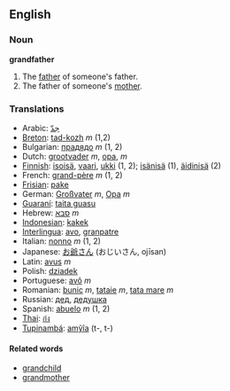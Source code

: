 ==English==
===Noun===
'''grandfather'''

#The [[father]] of someone's father.
#The father of someone's [[mother]].

===Translations===
*Arabic: [[جدّ]]
*[[Breton]]: [[tad-kozh]] ''m'' (1,2)
*Bulgarian: [[прадядо]] ''m'' (1, 2)
*Dutch: [[grootvader]] ''m'', [[opa]], ''m''
*[[Finnish]]: [[isoisä]], [[vaari]], [[ukki]] (1, 2); [[isänisä]] (1), [[äidinisä]] (2)
*French: [[grand-père]] ''m'' (1, 2)
*[[Frisian]]: [[pake]]
*German: [[Großvater]] ''m'', [[Opa]] ''m''
*[[Guaraní]]: [[taita guasu]]
*Hebrew: [[סבא]] ''m''
*[[Indonesian]]: [[kakek]]
*[[Interlingua]]: [[avo]], [[granpatre]]
*Italian: [[nonno]] ''m'' (1, 2)
*Japanese: [[お爺さん]] (おじいさん, ojīsan)
*Latin: [[avus]] ''m''
*Polish: [[dziadek]]
*Portuguese: [[avô]] ''m''
*Romanian: [[bunic]] ''m'', [[tataie]] ''m'', [[tata mare]] ''m''
*Russian: [[дед]], [[дедушка]]
*Spanish: [[abuelo]] ''m'' (1, 2)
*[[Thai]]: [[ก๋ง]]
*[[Tupinambá]]: [[amỹîa]] (t-, t-)

====Related words====
*[[grandchild]]
*[[grandmother]]